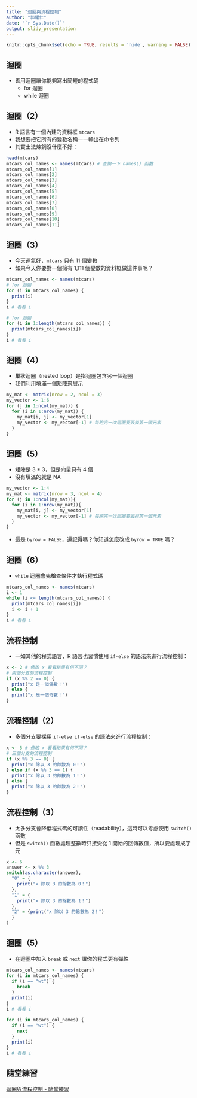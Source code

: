 ```yaml
---
title: "迴圈與流程控制"
author: "郭耀仁"
date: "`r Sys.Date()`"
output: slidy_presentation
---
```


```r
knitr::opts_chunk$set(echo = TRUE, results = 'hide', warning = FALSE)
```

## 迴圈

- 善用迴圈讓你能夠寫出簡短的程式碼
    - for 迴圈
    - while 迴圈
    
## 迴圈（2）

- R 語言有一個內建的資料框 `mtcars`
- 我想要把它所有的變數名稱一一輸出在命令列
- 其實土法煉鋼沒什麼不好：

```r
head(mtcars)
mtcars_col_names <- names(mtcars) # 查詢一下 names() 函數
mtcars_col_names[1]
mtcars_col_names[2]
mtcars_col_names[3]
mtcars_col_names[4]
mtcars_col_names[5]
mtcars_col_names[6]
mtcars_col_names[7]
mtcars_col_names[8]
mtcars_col_names[9]
mtcars_col_names[10]
mtcars_col_names[11]
```

## 迴圈（3）

- 今天運氣好，`mtcars` 只有 11 個變數
- 如果今天你要對一個擁有 1,111 個變數的資料框做這件事呢？

```r
mtcars_col_names <- names(mtcars)
# for 迴圈
for (i in mtcars_col_names) {
  print(i)
}
i # 看看 i 

# for 迴圈
for (i in 1:length(mtcars_col_names)) {
  print(mtcars_col_names[i])
}
i # 看看 i
```

## 迴圈（4）

- 巢狀迴圈（nested loop）是指迴圈包含另一個迴圈
- 我們利用填滿一個矩陣來展示

```r
my_mat <- matrix(nrow = 2, ncol = 3)
my_vector <- 1:6
for (j in 1:ncol(my_mat)) {
  for (i in 1:nrow(my_mat)) {
    my_mat[i, j] <- my_vector[1]
    my_vector <- my_vector[-1] # 每跑完一次迴圈要丟掉第一個元素
  }
}
```

## 迴圈（5）

- 矩陣是 3 * 3，但是向量只有 4 個
- 沒有填滿的就是 NA

```r
my_vector <- 1:4
my_mat <- matrix(nrow = 3, ncol = 4)
for (j in 1:ncol(my_mat)){
  for (i in 1:nrow(my_mat)){
    my_mat[i, j] <- my_vector[1]
    my_vector <- my_vector[-1] # 每跑完一次迴圈要丟掉第一個元素
  }
}
```

- 這是 `byrow = FALSE`，還記得嗎？你知道怎麼改成 `byrow = TRUE` 嗎？

## 迴圈（6）

- `while` 迴圈會先檢查條件才執行程式碼

```r
mtcars_col_names <- names(mtcars)
i <- 1
while (i <= length(mtcars_col_names)) {
  print(mtcars_col_names[i])
  i <- i + 1
}
i # 看看 i
```

## 流程控制

- 一如其他的程式語言，R 語言也習慣使用 `if-else` 的語法來進行流程控制：

```r
x <- 2 # 修改 x 看看結果有何不同？
# 兩個分支的流程控制
if (x %% 2 == 0) {
  print("x 是一個偶數！")
} else {
  print("x 是一個奇數！")
}
```

## 流程控制（2）

- 多個分支要採用 `if-else if-else` 的語法來進行流程控制：

```r
x <- 5 # 修改 x 看看結果有何不同？
# 三個分支的流程控制
if (x %% 3 == 0) {
  print("x 除以 3 的餘數為 0！")
} else if (x %% 3 == 1) {
  print("x 除以 3 的餘數為 1！")
} else {
  print("x 除以 3 的餘數為 2！")
}
```

## 流程控制（3）

- 太多分支會降低程式碼的可讀性（readability），這時可以考慮使用 `switch()` 函數
- 但是 `switch()` 函數處理整數時只接受從 1 開始的回傳數值，所以要處理成字元

```r
x <- 6
answer <- x %% 3
switch(as.character(answer),
  "0" = {
    print("x 除以 3 的餘數為 0！")
  },
  "1" = {
    print("x 除以 3 的餘數為 1！")
  },
  "2" = {print("x 除以 3 的餘數為 2！")
  }
)
```

## 迴圈（5）

- 在迴圈中加入 `break` 或 `next` 讓你的程式更有彈性

```r
mtcars_col_names <- names(mtcars)
for (i in mtcars_col_names) {
  if (i == "wt") {
    break
  }
  print(i)
}
i # 看看 i

for (i in mtcars_col_names) {
  if (i == "wt") {
    next
  }
  print(i)
}
i # 看看 i
```

## 隨堂練習

[迴圈與流程控制 - 隨堂練習](https://yaojenkuo.github.io/r_programming/ch8_exercise)